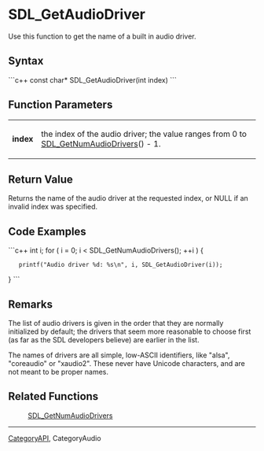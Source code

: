 <!-- pragma section-numbers off -->
<!-- pragma disable-camelcase -->
= SDL_GetAudioDriver =
Use this function to get the name of a built in audio driver.


== Syntax ==
```c++
const char* SDL_GetAudioDriver(int index)
```
== Function Parameters ==
{|
|'''index''' 
|the index of the audio driver; the value ranges from 0 to [[SDL_GetNumAudioDrivers]]() - 1. 
|}


== Return Value ==
Returns the name of the audio driver at the requested index, or NULL if an invalid index was specified.

== Code Examples ==
```c++
int i;
for ( i = 0; i < SDL_GetNumAudioDrivers(); ++i ) {
    printf("Audio driver %d: %s\n", i, SDL_GetAudioDriver(i));
}
```

== Remarks ==
The list of audio drivers is given in the order that they are normally initialized by default; the drivers that seem more reasonable to choose first (as far as the SDL developers believe) are earlier in the list.

The names of drivers are all simple, low-ASCII identifiers, like "alsa", "coreaudio" or "xaudio2". These never have Unicode characters, and are not meant to be proper names.

== Related Functions ==
: [[SDL_GetNumAudioDrivers]]

----
[[CategoryAPI]], CategoryAudio
